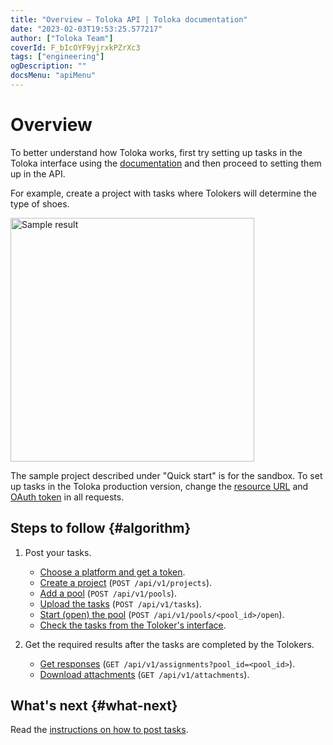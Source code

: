 ```yaml
---
title: "Overview — Toloka API | Toloka documentation"
date: "2023-02-03T19:53:25.577217"
author: ["Toloka Team"]
coverId: F_bIcOYF9yjrxkPZrXc3
tags: ["engineering"]
ogDescription: ""
docsMenu: "apiMenu"
---
```


# Overview

<Note mode="note" title="Note">

To better understand how Toloka works, first try setting up tasks in the Toloka interface using the [documentation](https://toloka.ai/en/docs/guide/concepts/main-steps) and then proceed to setting them up in the API.

</Note>

For example, create a project with tasks where Tolokers will determine the type of shoes.

<Cut title="Sample result">

<Image width="390px" withBackground imageId="1675427156187" alt="Sample result" />

</Cut>

The sample project described under "Quick start" is for the sandbox. To set up tasks in the Toloka production version, change the [resource URL](/docs-new/api/access#urls) and [OAuth token](/docs-new/api/access#token) in all requests.

## Steps to follow {#algorithm}

1. Post your tasks.

    - [Choose a platform and get a token](./qs-placement#start).
    - [Create a project](./qs-placement#project) (`POST /api/v1/projects`).
    - [Add a pool](./qs-placement#pool) (`POST /api/v1/pools`).
    - [Upload the tasks](./qs-placement#task) (`POST /api/v1/tasks`).
    - [Start (open) the pool](./qs-placement#pool-run) (`POST /api/v1/pools/<pool_id>/open`).
    - [Check the tasks from the Toloker's interface](./qs-placement#check).

1. Get the required results after the tasks are completed by the Tolokers.

    - [Get responses](/docs-new/api/qs-results) (`GET /api/v1/assignments?pool_id=<pool_id>`).
    - [Download attachments](/docs-new/api/get-attachment-list) (`GET /api/v1/attachments`).

## What's next {#what-next}

Read the [instructions on how to post tasks](./qs-placement).

